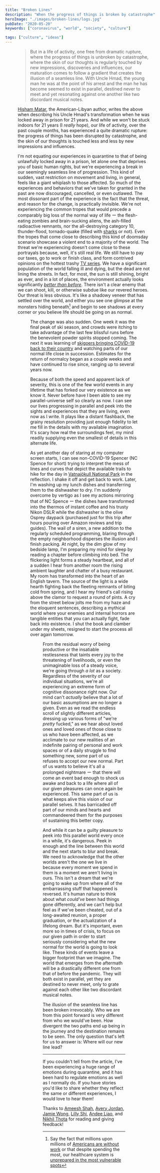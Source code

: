 ```yaml
---
title: "Broken Lines"
description: "When the progress of things is broken by catastrophe"
heroImage: "./images/broken-lines/logs.jpg"
pubDate: "2020-05-20"
keywords: ["coronavirus", "world", "society", "culture"]

tags: ["culture", "ideas"]
---
```



<Figure
  src={logs}
  caption="a stack of logs on a Napa trip ([for more photos](https://www.instagram.com/spencerchang.photography/))"
/>

<blockquote>
  But in a life of activity, one free from dramatic rupture, where the progress
  of things is unbroken by catastrophe, where the skin of our thoughts is
  regularly touched by new impressions, discoveries and influences, our
  maturation comes to follow a gradient that creates the illusion of a seamless
  line. With Uncle Hmad, the young man he was at the point of his arrest and the
  man he has become seemed to exist in parallel, destined never to meet and yet
  resonating against one another like two discordant musical notes.
</blockquote>

[Hisham Matar](https://en.wikipedia.org/wiki/Hisham_Matar), the American-Libyan author, writes the above when describing his Uncle Hmad's transformation when he was locked away in prison for 21 years. And while we won't be stuck indoors for 21 years (I _really_ hope), our life of activity, over the past couple months, has experienced a quite dramatic rupture: the progress of things has been disrupted by catastrophe, and the skin of our thoughts is touched less and less by new impressions and influences.

I'm not equating our experiences in quarantine to that of being unlawfully locked away in a prison, let alone one that deprives you of basic human rights, but we're experiencing a break in our seemingly seamless line of progression. This kind of sudden, vast restriction on movement and living, in general, feels like a giant whiplash to those affected. So much of the experiences and behaviors that we've taken for granted in the past are now discouraged, cancelled, or even outlawed. The most dissonant part of the experience is the fact that the threat, and reason for the change, is practically invisible. We're not experiencing the common tropes that would precede a comparably big loss of the normal way of life ー the flesh-eating zombies and brain-sucking aliens, the ash-filled radioactive remnants, nor the all-destroying category 10, thunder-flood, tornado-quake (filled with [sharks](https://en.wikipedia.org/wiki/Sharknado) or not). Even the tropes that come close to describing this kind of doomsday scenario showcase a violent end to a majority of the world. The threat we're experiencing doesn't come close to these portrayals because, well, it's still real life. We still have to pay our taxes, go to work or finish class, and form contrived opinions on the hottest trashy [TV series](<https://en.wikipedia.org/wiki/Too_Hot_to_Handle_(TV_series)>). We have a significant population of the world falling ill and dying, but the dead are not lining the streets. In fact, for most, the sun is still shining, bright as ever, and in a lot of places, the environment actually looks significantly [_better than before_](https://www.nationalgeographic.com/science/2020/04/pollution-made-the-pandemic-worse-but-lockdowns-clean-the-sky/). There isn't a clear enemy that we can shoot, kill, or otherwise subdue like our revered heroes. Our threat is less obvious. It's like a shadowy veneer that has settled over the world, and either you see one glimpse at the monsters hiding beneath[^1] and begin to see shadows at every corner or you believe life should be going on as normal.

[^1]: Say the fact that millions upon millions of [Americans are without work](https://www.washingtonpost.com/business/2020/05/14/unemployment-jobless-claims-coronavirus/) or that despite spending the most, our healthcare system is [unprepared in the most vulnerable spots](https://www.ft.com/content/3bbb4f7c-890e-11ea-a01c-a28a3e3fbd33)

<Figure
  src={unemployment}
  caption="U.S. unemployment rate over time now forming almost a straight line upwards ([source](https://tradingeconomics.com/united-states/unemployment-rate))"
/>

The change was also sudden. One week it was the final peak of ski season, and crowds were itching to take advantage of the last few blissful runs before the benevolent powder spirits stopped coming. The next it was learning of [skigoers bringing COVID-19 back to their country](https://www.latimes.com/world-nation/story/2020-03-20/some-of-mexicos-wealthiest-residents-went-to-colorado-to-ski-they-brought-home-coronavirus) and watching parts of our normal life close in succession. Estimates for the return of normalcy began as a couple weeks and have continued to rise since, ranging up to several years now.

Because of both the speed and apparent lack of severity, this is one of the few world events in any lifetime that has forked our very existence as we know it. Never before have I been able to see my parallel-universe self so clearly as now. I can see our lives progressing in parallel and peek into the sights and experiences that they are living, even now as I write. It plays like a distant flashback, the grainy resolution providing just enough fidelity to let me fill in the details with my available imagination. It's scary how real the surroundings feel, my mind readily supplying even the smallest of details in this alternate life.

As yet another day of staring at my computer screen starts, I can see non-COVID-19 Spencer (NC Spence for short) trying to interpret the mess of lines and curves that depict the available trails to hike for the day in [Vatnajökull National Park](https://en.wikipedia.org/wiki/Vatnaj%C3%B6kull_National_Park) in the reflection. I shake it off and get back to work. Later, I'm washing up my lunch dishes and transferring them to the dishwasher to dry. I'm suddenly overcome by vertigo as I see my actions mirroring that of NC Spence ー the dishes have transformed into the thermos of instant coffee and his trusty Nikon DSLR while the dishwasher is the olive Osprey daypack (purchased just for this trip after hours pouring over Amazon reviews and trip guides). The wail of a siren, a new addition to the regularly scheduled programming, blaring through the empty neighborhood disperses the illusion and I finish packing. At night, by the dim glow of my bedside lamp, I'm preparing my mind for sleep by reading a chapter before climbing into bed. The flickering light forms a steady heartbeat, and all of a sudden I hear from another room the rising ambient laughter and chatter of a busy restaurant. My room has transformed into the heart of an English tavern. The source of the light is a wide hearth fighting back the fleeting remnants of biting cold from spring, and I hear my friend's call rising above the clamor to request a round of pints. A cry from the street below jolts me from my haze and the eloquent sentences, describing a mythical world where your enemies and internal horrors are tangible entities that you can actually fight, fade back into existence. I shut the book and clamber under my sheets, resigned to start the process all over again tomorrow.

<Figure
  src={spencerParallels}
  caption="Ok I have to admit I haven’t actually made dalgona coffee (but how can I pass up the meme)"
/>

From the residual worry of being productive or the insatiable restlessness that taints every joy to the threatening of livelihoods, or even the unimaginable loss of a steady voice, we're going through _a lot_ as a society. Regardless of the severity of our individual situations, we're all experiencing an extreme form of cognitive dissonance right now. Our mind can't _actually_ believe that a lot of our basic assumptions are no longer a given. Even as we read the endless scroll of slightly different articles, dressing up various forms of "we're _pretty_ fucked," as we hear about loved ones and loved ones of those close to us who have been affected, as we acclimate to our new realities of an indefinite pairing of personal and work spaces or of a daily struggle to find something new, some part of us refuses to accept our new normal. Part of us wants to believe it's all a prolonged nightmare ー that there will come an event bad enough to shock us awake and back to a life where all of our given pleasures can once again be experienced. This same part of us is what keeps alive this vision of our parallel selves. It has barricaded off part of our minds and hearts and commandeered them for the purposes of sustaining this better copy.

And while it can be a guilty pleasure to peek into this parallel world every once in a while, it's dangerous. Peek in enough and the line between this world and the next starts to blur and break. We need to acknowledge that the other worlds aren't the one we live in because every moment we spend in them is a moment we aren't living in ours. This isn't a dream that we're going to wake up from where all of the embarrassing stuff that happened is reversed. It's human nature to think about what _could've_ been had things gone differently, and we can't help but feel as if we've been cheated, out of a long-awaited reunion, a proper graduation, or the actualization of a lifelong dream. But it's important, even more so in times of crisis, to focus on our given path in order to start seriously considering what the new normal for the world is going to look like. These kinds of events leave a bigger footprint than we imagine. The world that emerges from the aftermath will be a drastically different one from that of before the pandemic. They will both exist in parallel, yet they are destined to never meet, only to grate against each other like two discordant musical notes.

The illusion of the seamless line has been broken irrevocably. Who we are from this point forward is very different from who we would've been. How divergent the two paths end up being in the journey and the destination remains to be seen. The only question that's left for us to answer is: Where will our new line lead?

---

If you couldn't tell from the article, I've been experiencing a huge range of emotions during quarantine, and it has been hard to regulate emotions as well as I normally do. If you have stories you'd like to share whether they reflect the same or different experiences, I would love to hear them!

Thanks to [Ameesh Shah](https://scholar.google.com/citations?hl=en&user=x_GpAaAAAAAJ), [Avery Jordan](https://medium.com/@averyjordan1), [Jamie Wong](http://jamie-wong.com/), [Lilly Shi](https://shiwolfblog.wordpress.com/), [Andee Liao](https://medium.com/@andeeliao), and [Nikhil Thota](https://nikhilthota.com/) for reading and giving feedback!
